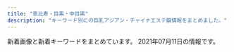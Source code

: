```yaml
---
title: "恵比寿・目黒・中目黒"
description: "キーワード別にの巨乳アジアン・チャイナエステ嬢情報をまとめました。"
---
```


新着画像と新着キーワードをまとめています。
2021年07月11日の情報です。

<DmmAffiliateIns />
<KeywordTable
  shops={
    [
    {
        "img_links": [
            "http://angel.jpn.cm/photos/sites/3/2019/07/2019071016030711.jpg",
            "http://angel.jpn.cm/photos/sites/3/2016/08/staff7a.jpg",
            "http://angel.jpn.cm/photos/sites/3/2021/02/2021022516024747.jpg",
            "http://angel.jpn.cm/photos/sites/3/2019/07/2019071213431954.jpg",
            "http://angel.jpn.cm/images/s_staff.png",
            "http://angel.jpn.cm/images/room5.jpg",
            "http://angel.jpn.cm/photos/sites/3/2016/08/staff36g.jpg",
            "http://angel.jpn.cm/photos/sites/3/2017/12/201712270537317.jpg",
            "http://angel.jpn.cm/photos/sites/3/2019/12/2019122718552413.jpg",
            "http://angel.jpn.cm/photos/sites/3/2016/08/staff39a.jpg",
            "http://angel.jpn.cm/photos/sites/3/2018/09/2018091001155585.jpg",
            "http://angel.jpn.cm/images/room2.jpg",
            "http://angel.jpn.cm/photos/sites/3/2016/10/staff01.jpg",
            "http://angel.jpn.cm/images/mobile.jpg",
            "http://angel.jpn.cm/images/room3.jpg",
            "http://angel.jpn.cm/images/room1.jpg",
            "http://angel.jpn.cm/photos/sites/3/2018/06/2018061601280885.jpg",
            "http://angel.jpn.cm/images/girl-z2.jpg",
            "http://angel.jpn.cm/photos/sites/3/2019/06/2019060510404179.jpg",
            "http://angel.jpn.cm/photos/sites/3/2017/05/8.jpg",
            "http://angel.jpn.cm/photos/sites/3/2016/08/staff4a.jpg",
            "http://angel.jpn.cm/photos/sites/3/2016/08/staff24.jpg",
            "http://angel.jpn.cm/photos/sites/3/2016/08/staff29a.jpg",
            "http://angel.jpn.cm/photos/sites/3/2016/08/staff2.jpg",
            "http://angel.jpn.cm/images/girl-z1.jpg",
            "http://angel.jpn.cm/photos/sites/3/2016/08/staff5a.jpg",
            "http://angel.jpn.cm/photos/sites/3/2017/01/1.jpg",
            "http://angel.jpn.cm/photos/sites/3/2016/08/staff28.jpg",
            "http://angel.jpn.cm/photos/sites/3/2016/08/staff23.jpg",
            "http://angel.jpn.cm/photos/sites/3/2016/08/staff22.jpg",
            "http://angel.jpn.cm/images/s_news.png",
            "http://angel.jpn.cm/photos/sites/3/2016/08/staff25.jpg",
            "http://angel.jpn.cm/images/info.jpg",
            "http://angel.jpn.cm/photos/sites/3/2017/12/2017122705371661.jpg",
            "http://angel.jpn.cm/photos/sites/3/2017/04/1.jpg",
            "http://angel.jpn.cm/images/s_mobile.png",
            "http://angel.jpn.cm/photos/sites/3/2016/08/staff4.jpg",
            "http://angel.jpn.cm/photos/sites/3/2016/08/staff3.jpg",
            "http://angel.jpn.cm/photos/sites/3/2018/11/201811011331167.jpg",
            "http://cdn.dino-es.com/images/logo/150x40DinoEs.png",
            "http://angel.jpn.cm/photos/sites/3/2018/06/2018062105525655.jpg",
            "http://angel.jpn.cm/photos/sites/3/2019/06/201906051042276.jpg",
            "http://angel.jpn.cm/photos/sites/3/2016/08/staff11.jpg",
            "http://angel.jpn.cm/photos/sites/3/2018/06/2018061505064251.jpg",
            "http://angel.jpn.cm/photos/sites/3/2016/08/staff29.jpg",
            "http://angel.jpn.cm/photos/sites/3/2016/08/staff14a.jpg",
            "http://angel.jpn.cm/images/s_link.png",
            "http://angel.jpn.cm/photos/sites/3/2018/06/2018061505064271.jpg",
            "http://angel.jpn.cm/images/room7.jpg",
            "http://angel.jpn.cm/photos/sites/3/2016/08/staff8.jpg",
            "http://angel.jpn.cm/images/s_pick.png",
            "http://angel.jpn.cm/photos/sites/3/2017/11/2017112010234266.jpg",
            "http://angel.jpn.cm/photos/sites/3/2016/08/staff38.jpg",
            "http://angel.jpn.cm/images/top02.jpg",
            "http://angel.jpn.cm/photos/sites/3/2020/09/2020092511154515.jpg",
            "http://angel.jpn.cm/photos/sites/3/2020/06/2020061515170635.jpg",
            "http://angel.jpn.cm/images/room6.jpg",
            "http://angel.jpn.cm/photos/sites/3/2016/09/staff40a.jpg",
            "http://angel.jpn.cm/photos/sites/3/2016/08/staff39.jpg",
            "http://angel.jpn.cm/images/room4.jpg",
            "http://angel.jpn.cm/images/top01.jpg",
            "http://angel.jpn.cm/photos/sites/3/2016/09/72670992207769698.jpg",
            "http://angel.jpn.cm/photos/sites/3/2016/08/staff14.jpg",
            "http://angel.jpn.cm/photos/sites/3/2016/08/staff37.jpg",
            "http://angel.jpn.cm/photos/sites/3/2016/08/staff23a.jpg",
            "http://angel.jpn.cm/photos/sites/3/2019/10/2019100910242499.jpg",
            "http://angel.jpn.cm/photos/sites/3/2019/11/201911181407260.jpg",
            "http://angel.jpn.cm/photos/sites/3/2019/12/2019122718552333.jpg",
            "http://angel.jpn.cm/photos/sites/3/2016/08/staff7.jpg",
            "http://angel.jpn.cm/photos/sites/3/2017/11/201711280608539.jpg",
            "http://angel.jpn.cm/images/nbj3.jpg",
            "http://angel.jpn.cm/photos/sites/3/2017/03/2.jpg",
            "http://angel.jpn.cm/photos/sites/3/2016/08/staff25a.jpg",
            "http://angel.jpn.cm/photos/sites/3/2016/08/staff35.jpg",
            "http://angel.jpn.cm/photos/sites/3/2016/08/staff5.jpg",
            "http://angel.jpn.cm/photos/sites/3/2016/08/staff21.jpg",
            "http://angel.jpn.cm/photos/sites/3/2016/09/staff40.jpg",
            "http://angel.jpn.cm/photos/sites/3/2019/12/2019122718552430.jpg",
            "http://angel.jpn.cm/photos/sites/3/2016/08/staff37a.jpg",
            "http://angel.jpn.cm/photos/sites/3/2021/02/2021021714005240.jpg",
            "http://angel.jpn.cm/photos/sites/3/2019/11/2019111814073465.jpg"
        ],
        "url": "http://angel.jpn.cm/",
        "keywords": {
            "89": 2,
            "87": 4,
            "84": 2,
            "85": 5,
            "86": 10,
            "E": 5,
            "D": 27,
            "88": 4,
            "C": 40
        },
        "station": "JR\u76ee\u9ed2\u99c5\u6771\u53e3",
        "name": "Angel-\u30a8\u30f3\u30b8\u30a7\u30eb-"
    },
    {
        "img_links": [
            "http://victoria.tyo.cm/photos/sites/13/2019/06/2019061005275095.jpg",
            "http://victoria.tyo.cm/images/room3.jpg",
            "http://victoria.tyo.cm/photos/sites/13/2020/10/2020100803550565.jpg",
            "http://victoria.tyo.cm/photos/sites/13/2018/12/2018121502493847.jpg",
            "http://victoria.tyo.cm/photos/sites/13/2019/02/2019021206543056.jpg",
            "http://victoria.tyo.cm/photos/sites/13/2018/12/2018122701570616.jpg",
            "http://victoria.tyo.cm/images/top.jpg",
            "http://victoria.tyo.cm/photos/sites/13/2018/12/2018122701570643.jpg",
            "http://victoria.tyo.cm/photos/sites/13/2019/04/2019041807165826.jpg",
            "http://victoria.tyo.cm/photos/sites/13/2019/02/2019022703022355.jpg",
            "http://victoria.tyo.cm/photos/sites/13/2019/01/2019010506292922.jpg",
            "http://victoria.tyo.cm/images/room2.jpg",
            "http://victoria.tyo.cm/images/room4.jpg",
            "http://victoria.tyo.cm/photos/sites/13/2020/01/2020011205500461.jpg",
            "http://victoria.tyo.cm/photos/sites/13/2020/01/2020012005552181.jpg",
            "http://victoria.tyo.cm/photos/sites/13/2019/01/2019012509534353.jpg",
            "http://victoria.tyo.cm/photos/sites/13/2019/01/2019012108071242.jpg",
            "http://victoria.tyo.cm/photos/sites/13/2020/02/2020021307433041.jpg",
            "http://victoria.tyo.cm/photos/sites/13/2019/08/2019080607062415.jpg",
            "http://victoria.tyo.cm/photos/sites/13/2019/10/2019100904083557.jpg",
            "http://victoria.tyo.cm/images/news.jpg",
            "http://victoria.tyo.cm/images/pick.jpg",
            "http://victoria.tyo.cm/photos/sites/13/2019/07/2019070206503156.jpg",
            "http://victoria.tyo.cm/photos/sites/13/2019/02/2019021407162693.jpg",
            "http://victoria.tyo.cm/photos/sites/13/2019/10/2019100904082968.jpg",
            "http://victoria.tyo.cm/photos/sites/13/2018/12/2018122904422525.jpg",
            "http://victoria.tyo.cm/images/face.jpg",
            "http://victoria.tyo.cm/photos/sites/13/2018/12/2018121502493953.jpg",
            "http://victoria.tyo.cm/photos/sites/13/2019/12/2019120904521188.jpg",
            "http://victoria.tyo.cm/images/mobile.jpg",
            "http://victoria.tyo.cm/photos/sites/13/2019/12/2019120406433710.jpg",
            "http://victoria.tyo.cm/photos/sites/13/2020/02/2020020104570910.jpg",
            "http://victoria.tyo.cm/images/room1.jpg",
            "http://victoria.tyo.cm/photos/sites/13/2020/02/202002030340133.jpg",
            "http://victoria.tyo.cm/photos/sites/13/2018/12/2018121502493814.jpg",
            "http://victoria.tyo.cm/photos/sites/13/2019/01/2019010506293526.jpg",
            "http://victoria.tyo.cm/photos/sites/13/2018/12/2018122904411765.jpg",
            "http://victoria.tyo.cm/photos/sites/13/2020/01/2020011104241542.jpg",
            "http://victoria.tyo.cm/photos/sites/13/2021/02/2021021509575615.jpg",
            "http://victoria.tyo.cm/photos/sites/13/2019/01/2019012509505197.jpg",
            "http://victoria.tyo.cm/photos/sites/13/2019/01/2019011103510521.jpg",
            "https://www.a-side.com/ad/koko/include/banner/koko_125x125.png",
            "http://victoria.tyo.cm/photos/sites/13/2020/03/2020031904101259.jpg",
            "http://victoria.tyo.cm/images/s_staff.png",
            "http://victoria.tyo.cm/photos/sites/13/2020/01/2020012005552622.jpg",
            "http://victoria.tyo.cm/photos/sites/13/2019/04/2019040304024424.jpg",
            "http://victoria.tyo.cm/photos/sites/13/2018/12/2018121502493879.jpg",
            "http://victoria.tyo.cm/photos/sites/13/2019/10/2019101403232834.jpg",
            "http://victoria.tyo.cm/photos/sites/13/2019/05/201905100639429.jpg",
            "http://victoria.tyo.cm/photos/sites/13/2019/12/2019120106181894.jpg"
        ],
        "url": "http://victoria.tyo.cm/",
        "station": "JR\u76ee\u9ed2\u99c5\u6771\u53e3",
        "keywords": {
            "87": 3,
            "86": 10,
            "89": 1,
            "E": 2,
            "G": 1,
            "82": 2,
            "93": 1,
            "85": 8,
            "F": 1,
            "83": 8,
            "C": 8,
            "D": 21
        },
        "name": "Victoria\u30fb\u30d3\u30af\u30c8\u30ea\u30a2"
    },
    {
        "img_links": [
            "http://with-you.tyo.cm/photos/sites/6/2019/10/2019102716505281.jpg",
            "http://with-you.tyo.cm/photos/sites/6/2019/11/2019110108001772.jpg",
            "http://with-you.tyo.cm/photos/sites/6/2019/11/2019110107572662.jpg",
            "http://with-you.tyo.cm/photos/sites/6/2019/11/2019112517121980.jpg",
            "http://with-you.tyo.cm/photos/sites/6/2020/03/2020032714573892.jpg",
            "http://with-you.tyo.cm/photos/sites/6/2019/11/2019110806175734.jpg",
            "http://with-you.tyo.cm/photos/sites/6/2019/02/2019021818395644.jpg",
            "http://with-you.tyo.cm/images/top.png",
            "http://with-you.tyo.cm/photos/sites/6/2021/06/2021061716551137.jpg",
            "http://with-you.tyo.cm/photos/sites/6/2019/11/2019112916080552.jpg",
            "http://with-you.tyo.cm/photos/sites/6/2019/02/2019021816145119.jpg",
            "http://with-you.tyo.cm/photos/sites/6/2019/11/2019111915264046.jpg",
            "http://with-you.tyo.cm/images/s_recuit.jpg",
            "http://with-you.tyo.cm/photos/sites/6/2019/11/2019112517122617.jpg",
            "http://with-you.tyo.cm/photos/sites/6/2020/03/2020032714542799.jpg",
            "http://with-you.tyo.cm/photos/sites/6/2019/06/2019060510455732.jpg",
            "http://with-you.tyo.cm/images/s_link.jpg",
            "http://with-you.tyo.cm/photos/sites/6/2019/10/2019102716505124.jpg",
            "http://with-you.tyo.cm/images/s_news.jpg",
            "http://with-you.tyo.cm/photos/sites/6/2019/12/2019121914290210.jpg",
            "http://with-you.tyo.cm/photos/sites/6/2019/11/2019110606012817.jpg",
            "http://with-you.tyo.cm/photos/sites/6/2019/11/2019110107573374.jpg",
            "http://with-you.tyo.cm/photos/sites/6/2019/12/2019121017051597.jpg",
            "http://with-you.tyo.cm/photos/sites/6/2019/11/2019112916075124.jpg",
            "http://with-you.tyo.cm/photos/sites/6/2019/11/2019111915264240.jpg",
            "http://with-you.tyo.cm/photos/sites/6/2019/12/2019121017051599.jpg",
            "http://with-you.tyo.cm/images/s_pick.jpg",
            "http://with-you.tyo.cm/photos/sites/6/2019/11/2019110108002447.jpg",
            "http://with-you.tyo.cm/photos/sites/6/2019/11/2019112214503286.jpg",
            "http://with-you.tyo.cm/photos/sites/6/2019/12/2019121914290846.jpg",
            "http://with-you.tyo.cm/photos/sites/6/2020/06/2020061515330329.jpg",
            "http://with-you.tyo.cm/photos/sites/6/2019/11/2019112214502832.jpg",
            "http://with-you.tyo.cm/photos/sites/6/2020/06/2020061515324852.jpg",
            "http://with-you.tyo.cm/photos/sites/6/2019/11/2019110806175615.jpg",
            "http://with-you.tyo.cm/photos/sites/6/2019/02/2019021816155116.jpg",
            "http://with-you.tyo.cm/photos/sites/6/2021/04/2021041715082929.jpg",
            "http://with-you.tyo.cm/photos/sites/6/2020/09/2020092511214697.jpg",
            "http://with-you.tyo.cm/images/s_staff.jpg",
            "http://with-you.tyo.cm/photos/sites/6/2019/03/2019030615474648.jpg",
            "http://with-you.tyo.cm/photos/sites/6/2019/02/2019021818404723.jpg",
            "http://with-you.tyo.cm/photos/sites/6/2019/11/2019112916075813.jpg",
            "http://with-you.tyo.cm/photos/sites/6/2021/06/2021061716551798.jpg"
        ],
        "keywords": {
            "D": 19,
            "C": 37
        },
        "url": "http://with-you.tyo.cm",
        "station": "JR\u76ee\u9ed2\u99c5\u6771\u53e3",
        "name": "With you\u30fb\u30a6\u30a3\u30ba\u30e6\u30fc"
    },
    {
        "img_links": [
            "http://www.ourstarts.site/templets/default/picture/tel_contact.png",
            "http://www.ourstarts.site/templets/default/picture/foot_tel.png",
            "http://www.ourstarts.site/uploads/210619/1-210619104J5c3.jpg",
            "http://www.ourstarts.site/templets/default/picture/staff.png",
            "http://www.ourstarts.site/uploads/allimg/200729/1-200H9141213.jpg",
            "http://www.ourstarts.site/templets/default/images/t2.jpg",
            "http://www.ourstarts.site/templets/default/picture/close.png",
            "http://www.ourstarts.site/templets/default/picture/right.png",
            "http://www.ourstarts.site/templets/default/picture/news.png",
            "http://www.ourstarts.site/templets/default/images/t3.jpg",
            "http://www.ourstarts.site/templets/default/images/t1.jpg",
            "http://www.ourstarts.site/uploads/allimg/200729/1-200H9141229.jpg",
            "http://www.ourstarts.site/uploads/180917/1-1P91G6122J28.jpg",
            "http://www.ourstarts.site/templets/default/picture/timg (1).png",
            "http://www.ourstarts.site/templets/default/picture/right1.png",
            "http://www.ourstarts.site/uploads/allimg/200729/1-200H9141912.jpg",
            "http://www.ourstarts.site/uploads/210619/1-210619104Z4200.jpg",
            "http://www.ourstarts.site/uploads/210619/1-210619104R11a.jpg",
            "http://www.ourstarts.site/templets/default/picture/head_tell.png"
        ],
        "name": "\u30b9\u30ef\u30a4\u30e4\u30fc",
        "keywords": {},
        "station": "JR\u6075\u6bd4\u5bff\u99c5\u897f\u53e3",
        "url": "http://www.ourstarts.site/"
    },
    {
        "keywords": {},
        "url": "https://meguro-babel.com/",
        "station": "JR\u76ee\u9ed2\u99c5\u6771\u53e3",
        "name": "\u30d0\u30d9\u30eb",
        "img_links": [
            "https://meguro-babel.com/girl/1.jpg",
            "https://meguro-babel.com/topics/img/157-1.jpg",
            "https://meguro-babel.com/images/room/photo01.jpg",
            "https://meguro-babel.com/topics/img/159-2.jpg",
            "https://meguro-babel.com/images/qr.jpg",
            "https://meguro-babel.com/girl/15.jpg",
            "https://meguro-babel.com/girl/24.jpg",
            "https://meguro-babel.com/images/img_1.jpg",
            "https://meguro-babel.com/topics/img/158-1.jpg",
            "https://meguro-babel.com/girl/5.jpg",
            "https://meguro-babel.com/images/room/photo04.jpg",
            "https://meguro-babel.com/girl/9.jpg",
            "https://meguro-babel.com/images/room/photo03.jpg",
            "https://meguro-babel.com/topics/img/156-1.jpg",
            "https://meguro-babel.com/girl/21.jpg",
            "https://meguro-babel.com/topics/img/145-1.jpg",
            "https://meguro-babel.com/girl/8.jpg",
            "https://meguro-babel.com/girl/7.jpg",
            "https://meguro-babel.com/girl/4.jpg",
            "https://meguro-babel.com/girl/2.jpg",
            "https://meguro-babel.com/images/room/photo02.jpg",
            "https://meguro-babel.com/images/topimg4.jpg"
        ]
    },
    {
        "url": "https://lumia.tokyo/",
        "img_links": [
            "https://lumia.tokyo/images/therapist/th_miyuki.jpg",
            "https://lumia.tokyo/images/therapist/th_haruka.jpg",
            "https://lumia.tokyo/images/therapist/th_miya.jpg",
            "https://lumia.tokyo/images/slide/new_open_sp.jpg",
            "https://lumia.tokyo/images/therapist/th_hina2.jpg",
            "https://lumia.tokyo/images/slide/main_slide_campaign_sp.jpg",
            "https://lumia.tokyo/images/therapist/th_koko.jpg",
            "https://lumia.tokyo/images/therapist/th_hina.jpg",
            "https://lumia.tokyo/images/therapist/th_mio.jpg",
            "https://lumia.tokyo/images/therapist/th_rei.jpg",
            "https://lumia.tokyo/images/therapist/th_mio2.jpg",
            "https://lumia.tokyo/images/therapist/th_rin.jpg"
        ],
        "name": "Lumia\uff5e\u30eb\u30df\u30a2",
        "station": "\u4e2d\u76ee\u9ed2\u99c5",
        "keywords": {
            "D": 6,
            "C": 10
        }
    },
    {
        "keywords": {
            "C": 7,
            "G": 2,
            "87": 1,
            "85": 4,
            "86": 4,
            "D": 8,
            "88": 3,
            "E": 2
        },
        "station": "JR\u76ee\u9ed2\u99c5\u6771\u53e3",
        "img_links": [
            "http://iyashi-kokoro.info/i/img/s4.jpg",
            "http://iyashi-kokoro.info/img/acc3.jpg",
            "http://iyashi-kokoro.info/img/s63.jpg",
            "http://iyashi-kokoro.info/i/img/s3.jpg",
            "http://iyashi-kokoro.info/i/img/st65.jpg",
            "http://iyashi-kokoro.info/img/st63.jpg",
            "http://iyashi-kokoro.info/img/st61.jpg",
            "http://iyashi-kokoro.info/img/st62.jpg",
            "http://iyashi-kokoro.info/i/img/r4.jpg",
            "http://iyashi-kokoro.info/i/img/s1.jpg",
            "http://iyashi-kokoro.info/img/acc1.jpg",
            "http://iyashi-kokoro.info/i/img/st64.jpg",
            "http://iyashi-kokoro.info/img/acc4.jpg",
            "http://iyashi-kokoro.info/i/img/st62.jpg",
            "http://iyashi-kokoro.info/img/s65.jpg",
            "http://iyashi-kokoro.info/i/img/st63.jpg",
            "http://iyashi-kokoro.info/img/botton.jpg",
            "http://iyashi-kokoro.info/i/img/st61.jpg",
            "http://iyashi-kokoro.info/img/fla.jpg",
            "http://iyashi-kokoro.info/img/mo.png",
            "http://iyashi-kokoro.info/i/img/r6.jpg",
            "http://iyashi-kokoro.info/img/st64.jpg",
            "http://iyashi-kokoro.info/i/img/acc2.jpg",
            "http://iyashi-kokoro.info/i/img/r5.jpg",
            "http://iyashi-kokoro.info/img/st65.jpg",
            "http://iyashi-kokoro.info/i/img/s2.jpg",
            "http://iyashi-kokoro.info/i/img/r1.jpg",
            "http://iyashi-kokoro.info/i/img/acc3.jpg",
            "http://iyashi-kokoro.info/img/s61.jpg",
            "http://iyashi-kokoro.info/i/img/r3.jpg",
            "http://iyashi-kokoro.info/img/s64.jpg",
            "http://iyashi-kokoro.info/img/st60.jpg",
            "http://iyashi-kokoro.info/i/img/r2.jpg",
            "http://iyashi-kokoro.info/img/s60.jpg",
            "http://iyashi-kokoro.info/i/img/acc4.jpg",
            "http://iyashi-kokoro.info/i/img/st60.jpg",
            "http://iyashi-kokoro.info/img/cam.jpg",
            "http://iyashi-kokoro.info/img/acc2.jpg",
            "http://iyashi-kokoro.info/img/s62.jpg",
            "http://iyashi-kokoro.info/i/img/acc1.jpg"
        ],
        "name": "\u307f\u3086\u304d",
        "url": "http://iyashi-kokoro.info/"
    },
    {
        "keywords": {
            "85": 2,
            "D": 6,
            "86": 2,
            "C": 14,
            "87": 4
        },
        "station": "\u897f\u5c0f\u5c71\u99c5",
        "name": "\u7652\u3057\u5bb6",
        "img_links": [
            "http://www.oasis.esjoho.com/files/002.jpg",
            "http://www.oasis.esjoho.com/files/001-02.jpg",
            "http://www.oasis.esjoho.com/img/goback.jpg",
            "http://www.oasis.esjoho.com/img/pickup.jpg",
            "http://www.oasis.esjoho.com/files/002-02.jpg",
            "http://www.oasis.esjoho.com/img/tel.png",
            "http://www.oasis.esjoho.com/img/ttl_news.png",
            "http://www.oasis.esjoho.com/files/001.jpg",
            "http://www.oasis.esjoho.com/files/004-02.jpg",
            "http://www.oasis.esjoho.com/img/btn_side_mobile.jpg",
            "http://www.oasis.esjoho.com/img/ttl_info.png",
            "http://www.oasis.esjoho.com/files/005-02.jpg",
            "http://www.oasis.esjoho.com/img/btn_blog.png",
            "http://www.oasis.esjoho.com/files/005.jpg",
            "http://www.oasis.esjoho.com/files/004.jpg"
        ],
        "url": "http://www.oasis.esjoho.com/"
    },
    {
        "name": "\u30c8\u30f3\u30c8\u30f3",
        "station": "JR\u6075\u6bd4\u5bff\u99c5\u897f\u53e3",
        "img_links": [
            "http://ms-mens.com/img/foot.jpg",
            "http://ms-mens.com/img/conmsg.png",
            "http://ms-mens.com/pic/topimg1.jpg",
            "http://ms-mens.com/img/ttl_concept.png",
            "http://ms-mens.com/img/access/road02.jpg",
            "http://ms-mens.com/img/access/road03.jpg",
            "http://ms-mens.com/img/access/road01.jpg",
            "http://ms-mens.com/img/access/roaddm.png",
            "http://ms-mens.com/pic/head.jpg",
            "http://ms-mens.com/staff/sayuri/01.jpg",
            "http://ms-mens.com/img/mainft.jpg",
            "http://ms-mens.com/staff/yuri/01.jpg",
            "http://ms-mens.com/staff/aya/01.jpg",
            "http://ms-mens.com/pic/topimg3.jpg",
            "http://ms-mens.com/pic/topimg2.jpg",
            "http://ms-mens.com/img/ttl_staff.png"
        ],
        "url": "http://ms-mens.com/",
        "keywords": {
            "C": 7
        }
    },
    {
        "url": "http://onlyone.tyo.cm/",
        "keywords": {
            "88": 4,
            "87": 5,
            "D": 25,
            "86": 8,
            "F": 1,
            "85": 8,
            "83": 4,
            "C": 4,
            "84": 1,
            "E": 3
        },
        "station": "JR\u76ee\u9ed2\u99c5\u897f\u53e3",
        "img_links": [
            "http://onlyone.tyo.cm/images/room3.jpg",
            "http://onlyone.tyo.cm/photos/sites/5/2018/09/2018092710191274.jpg",
            "http://onlyone.tyo.cm/images/acc1.jpg",
            "http://onlyone.tyo.cm/photos/sites/5/2020/03/2020031716151746.jpg",
            "http://onlyone.tyo.cm/photos/sites/5/2021/05/2021050615551714.jpg",
            "http://onlyone.tyo.cm/photos/sites/5/2020/09/2020092510523723.jpg",
            "http://onlyone.tyo.cm/photos/sites/5/2019/05/2019050915292562.jpg",
            "http://onlyone.tyo.cm/photos/sites/5/2018/03/2018031607430562.jpg",
            "http://onlyone.tyo.cm/photos/sites/5/2021/02/2021022216501749.jpg",
            "http://onlyone.tyo.cm/photos/sites/5/2018/10/201810181432433.jpg",
            "http://onlyone.tyo.cm/photos/sites/5/2019/03/2019030418403098.jpg",
            "http://onlyone.tyo.cm/photos/sites/5/2020/09/2020092218541894.jpg",
            "http://onlyone.tyo.cm/images/top.png",
            "http://onlyone.tyo.cm/photos/sites/5/2021/02/202102201049167.jpg",
            "http://onlyone.tyo.cm/photos/sites/5/2019/06/2019060510384975.jpg",
            "http://onlyone.tyo.cm/photos/sites/5/2018/06/2018062904050630.jpg",
            "http://onlyone.tyo.cm/photos/sites/5/2020/01/2020011412572423.jpg",
            "http://onlyone.tyo.cm/photos/sites/5/2021/06/2021062815385599.jpg",
            "http://onlyone.tyo.cm/photos/sites/5/2021/07/2021070817335654.jpg",
            "http://onlyone.tyo.cm/photos/sites/5/2018/08/2018080308152252.jpg",
            "http://onlyone.tyo.cm/images/acc3.jpg",
            "http://onlyone.tyo.cm/photos/sites/5/2020/06/2020060815500896.jpg",
            "http://onlyone.tyo.cm/photos/sites/5/2019/12/2019120510353312.jpg",
            "http://onlyone.tyo.cm/photos/sites/5/2019/07/2019070616424775.jpg",
            "http://onlyone.tyo.cm/photos/sites/5/2018/11/2018110713255310.jpg",
            "http://onlyone.tyo.cm/photos/sites/5/2020/07/2020070217061815.jpg",
            "http://onlyone.tyo.cm/photos/sites/5/2019/01/2019011814353078.jpg",
            "http://onlyone.tyo.cm/photos/sites/5/2020/01/2020011413500417.jpg",
            "http://onlyone.tyo.cm/images/new.jpg",
            "http://onlyone.tyo.cm/photos/sites/5/2019/01/2019013017371133.jpg",
            "http://onlyone.tyo.cm/photos/sites/5/2019/08/2019080815010066.jpg",
            "http://onlyone.tyo.cm/photos/sites/5/2020/09/2020092510524025.jpg",
            "http://onlyone.tyo.cm/photos/sites/5/2020/07/2020070215334437.jpg",
            "http://onlyone.tyo.cm/photos/sites/5/2019/02/2019022310345266.jpg",
            "http://onlyone.tyo.cm/images/s_link.png",
            "http://onlyone.tyo.cm/photos/sites/5/2019/11/2019110105152849.jpg",
            "http://onlyone.tyo.cm/photos/sites/5/2019/08/2019082610481667.jpg",
            "http://onlyone.tyo.cm/images/s_staff.png",
            "http://onlyone.tyo.cm/photos/sites/5/2020/01/2020011413501066.jpg",
            "http://onlyone.tyo.cm/images/room1.jpg",
            "http://onlyone.tyo.cm/photos/sites/5/2021/03/2021030316101022.jpg",
            "http://onlyone.tyo.cm/images/room4.jpg",
            "http://onlyone.tyo.cm/photos/sites/5/2020/09/2020092617301564.jpg",
            "http://onlyone.tyo.cm/photos/sites/5/2018/08/2018082407542866.jpg",
            "http://onlyone.tyo.cm/images/line.jpg",
            "http://onlyone.tyo.cm/images/acc4.jpg",
            "http://onlyone.tyo.cm/photos/sites/5/2019/07/2019070711031982.jpg",
            "http://onlyone.tyo.cm/photos/sites/5/2019/02/2019022310334774.jpg",
            "http://onlyone.tyo.cm/photos/sites/5/2020/02/2020022610121615.jpg",
            "http://onlyone.tyo.cm/photos/sites/5/2021/02/202102181024101.jpg",
            "http://onlyone.tyo.cm/photos/sites/5/2021/03/2021030316101626.jpg",
            "http://onlyone.tyo.cm/photos/sites/5/2021/02/2021021810240848.jpg",
            "http://onlyone.tyo.cm/images/acc2.jpg",
            "http://onlyone.tyo.cm/photos/sites/5/2019/06/2019060510472559.jpg",
            "http://onlyone.tyo.cm/images/room2.jpg",
            "http://onlyone.tyo.cm/photos/sites/5/2020/09/2020090210405221.jpg",
            "http://onlyone.tyo.cm/photos/sites/5/2021/02/2021022515094363.jpg",
            "http://onlyone.tyo.cm/photos/sites/5/2019/11/2019112117013754.jpg",
            "http://onlyone.tyo.cm/photos/sites/5/2018/11/2018112110301745.jpg",
            "http://onlyone.tyo.cm/photos/sites/5/2018/07/2018071709241386.jpg",
            "http://onlyone.tyo.cm/photos/sites/5/2020/05/2020051419324761.jpg",
            "http://onlyone.tyo.cm/photos/sites/5/2021/06/2021060717212051.jpg",
            "http://onlyone.tyo.cm/photos/sites/5/2017/11/2017112708111797.jpg",
            "http://onlyone.tyo.cm/photos/sites/5/2020/09/2020092510523998.jpg",
            "http://onlyone.tyo.cm/photos/sites/5/2019/11/2019110105153240.jpg",
            "http://onlyone.tyo.cm/photos/sites/5/2019/12/2019121715483135.jpg",
            "http://onlyone.tyo.cm/photos/sites/5/2019/05/2019052911352557.jpg",
            "http://onlyone.tyo.cm/photos/sites/5/2019/02/2019022310350119.jpg"
        ],
        "name": "OnlyOne"
    },
    {
        "station": "JR\u6075\u6bd4\u5bff\u99c5\u897f\u53e3",
        "url": "http://www.himawari-aroma.xyz/",
        "name": "\u3072\u307e\u308f\u308a",
        "keywords": {},
        "img_links": [
            "http://www.himawari-aroma.xyz/images/sys.jpg",
            "http://www.himawari-aroma.xyz/images/staff/3/ami.png",
            "http://www.himawari-aroma.xyz/images/staff/3/mayu.png",
            "http://www.himawari-aroma.xyz/images/psd/off.jpg",
            "http://www.himawari-aroma.xyz/images/shop/1.png",
            "http://www.himawari-aroma.xyz/images/shop/4/1.jpg",
            "http://www.himawari-aroma.xyz/images/shop/4/2.jpg",
            "http://www.himawari-aroma.xyz/images/13.png"
        ]
    },
    {
        "station": "JR\u76ee\u9ed2\u99c5\u6771\u53e3",
        "img_links": [
            "http://kintsuki.este88.com/gals/koyuki1.jpg",
            "http://kintsuki.este88.com/gals/momo1.jpg",
            "http://kintsuki.este88.com/images/r02.jpg",
            "http://kintsuki.este88.com/gals/rina1.jpg",
            "http://kintsuki.este88.com/gals/mika1.jpg",
            "http://kintsuki.este88.com/images/r04.jpg",
            "http://kintsuki.este88.com/gals/kixyoko1.jpg",
            "http://kintsuki.este88.com/images/ph1.jpg",
            "http://kintsuki.este88.com/images/r01.jpg",
            "http://kintsuki.este88.com/gals/rei1.jpg",
            "http://kintsuki.este88.com/gals/kaori1.jpg",
            "http://kintsuki.este88.com/gals/kana1.jpg",
            "http://kintsuki.este88.com/gals/yuyu1.jpg"
        ],
        "keywords": {},
        "url": "http://kintsuki.este88.com/",
        "name": "\u91d1\u306e\u6708"
    },
    {
        "name": "Flower \uff5e\u30d5\u30e9\u30ef\u30fc\uff5e",
        "img_links": [
            "http://nakamegurofun.com/files/0084f22.jpg",
            "http://nakamegurofun.com/files/003-030964.jpg",
            "http://nakamegurofun.com/images/s3.jpg",
            "http://nakamegurofun.com/files/002fa9d.jpg",
            "http://nakamegurofun.com/images/zi_massage.png",
            "http://nakamegurofun.com/files/005-030964.jpg",
            "http://nakamegurofun.com/files/0034f22.jpg",
            "http://nakamegurofun.com/files/0024f22.jpg",
            "http://nakamegurofun.com/files/0074f22.jpg",
            "http://nakamegurofun.com/images/xian.png",
            "http://nakamegurofun.com/files/008-030964.jpg",
            "http://nakamegurofun.com/files/0060964.jpg",
            "http://nakamegurofun.com/files/007-020964.jpg",
            "http://nakamegurofun.com/images/shop/shop03.jpg",
            "http://nakamegurofun.com/images/infotiao1.jpg",
            "http://nakamegurofun.com/files/0054f22.jpg",
            "http://nakamegurofun.com/files/007-030964.jpg",
            "http://nakamegurofun.com/files/005-020964.jpg",
            "http://nakamegurofun.com/images/shop/shop02.jpg",
            "http://nakamegurofun.com/images/shop/shop01.jpg",
            "http://nakamegurofun.com/files/007fa9d.jpg",
            "http://nakamegurofun.com/files/003fa9d.jpg",
            "http://nakamegurofun.com/files/0080964.jpg",
            "http://nakamegurofun.com/files/006-020964.jpg",
            "http://nakamegurofun.com/images/tel.png",
            "http://nakamegurofun.com/files/0064f22.jpg",
            "http://nakamegurofun.com/files/002-020964.jpg",
            "http://nakamegurofun.com/files/0050964.jpg",
            "http://nakamegurofun.com/images/s2.jpg",
            "http://nakamegurofun.com/files/006fa9d.jpg",
            "http://nakamegurofun.com/files/0070964.jpg",
            "http://nakamegurofun.com/images/s5.jpg",
            "http://nakamegurofun.com/files/0020964.jpg",
            "http://nakamegurofun.com/images/zi_staff.png",
            "http://nakamegurofun.com/files/008fa9d.jpg",
            "http://nakamegurofun.com/files/005fa9d.jpg",
            "http://nakamegurofun.com/files/006-030964.jpg",
            "http://nakamegurofun.com/images/main_bottom.png",
            "http://nakamegurofun.com/files/003-020964.jpg",
            "http://nakamegurofun.com/images/s1.jpg",
            "http://nakamegurofun.com/images/main_top.png",
            "http://nakamegurofun.com/files/002-030964.jpg",
            "http://nakamegurofun.com/files/0030964.jpg",
            "http://nakamegurofun.com/images/s4.jpg",
            "http://nakamegurofun.com/images/shop/shop04.jpg",
            "http://nakamegurofun.com/images/service91a6.png",
            "http://nakamegurofun.com/files/008-020964.jpg"
        ],
        "url": "http://nakamegurofun.com/",
        "station": "\u4e2d\u76ee\u9ed2\u99c5\u897f\u53e3",
        "keywords": {
            "85": 1,
            "C": 1,
            "88": 1,
            "87": 4,
            "D": 5
        }
    },
    {
        "url": "http://sakuram.jpest.net/",
        "station": "JR\u6075\u6bd4\u5bff\u897f\u53e3",
        "name": "\u685c\u6e80\u958b",
        "keywords": {
            "E": 1,
            "86": 1,
            "C": 1
        },
        "img_links": [
            "http://sakuram.jpest.net/images/c5.jpg",
            "http://sakuram.jpest.net/images/sp_tit_massage.jpg",
            "http://sakuramadmin.jpest.net/uploads//2021060403001280.jpg",
            "http://sakuram.jpest.net/images/tel.png",
            "http://sakuramadmin.jpest.net/uploads//2021063011322544.jpg",
            "http://sakuramadmin.jpest.net/uploads//202106100529247.jpg",
            "http://sakuram.jpest.net/images/acc.jpg",
            "http://sakuram.jpest.net/images/sp_tit_new.jpg",
            "http://sakuram.jpest.net/images/c8.jpg",
            "http://sakuramadmin.jpest.net/uploads//2021062605453037.jpg",
            "http://sakuram.jpest.net/images/tit_new.jpg",
            "http://sakuram.jpest.net/images/c9.jpg",
            "http://sakuram.jpest.net/images/sp_tit_pick.jpg",
            "http://sakuramadmin.jpest.net/uploads//2021031911072093-e1616152076234.jpeg",
            "http://sakuram.jpest.net/images/sp_tit_pro.jpg",
            "http://sakuramadmin.jpest.net/uploads//2021050608205136-e1620289297840.jpeg",
            "http://sakuram.jpest.net/images/c6.jpg",
            "http://sakuram.jpest.net/images/tit_staff.jpg",
            "http://sakuramadmin.jpest.net/uploads//2021051616285979-e1621182557998.jpeg",
            "http://sakuram.jpest.net/images/tit_sch.jpg",
            "http://sakuramadmin.jpest.net/uploads//2021051906122737-scaled-e1621404764474.jpeg",
            "http://sakuram.jpest.net/images/g0.jpg",
            "http://sakuramadmin.jpest.net/uploads//2021031911082377-e1616152110616.jpeg",
            "http://sakuram.jpest.net/images/sp_tit_staff.jpg",
            "http://sakuram.jpest.net/images/c4.jpg",
            "http://sakuram.jpest.net/images/c1.jpg",
            "http://sakuramadmin.jpest.net/uploads//2021051616283953-e1621182530874.jpeg",
            "http://sakuram.jpest.net/images/c7.jpg",
            "http://sakuram.jpest.net/images/tit_pro.jpg",
            "http://sakuram.jpest.net/images/top.jpg",
            "http://sakuram.jpest.net/images/c2.jpg",
            "http://sakuram.jpest.net/images/c3.jpg",
            "http://sakuram.jpest.net/images/tit_massage.jpg"
        ]
    },
    {
        "station": "JR\u76ee\u9ed2\u99c5\u897f\u53e3",
        "keywords": {
            "\u4e73": 2
        },
        "url": "https://eminalhealthbeautysalon.amebaownd.com/",
        "name": "Eminal beauty \u30b5\u30ed\u30f3",
        "img_links": []
    }
]
}
/>
<DmmAffiliateScript />
